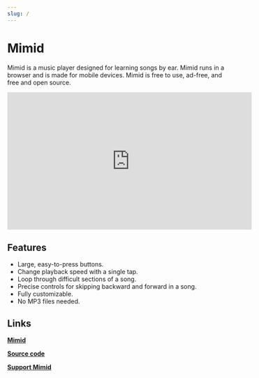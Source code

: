 ```yaml
---
slug: /
---
```


# Mimid

Mimid is a music player designed for learning songs by ear.
Mimid runs in a browser and is made for mobile devices.
Mimid is free to use, ad-free, and free and open source.

<iframe
  width="560"
  height="315"
  src="https://www.youtube-nocookie.com/embed/B58srczP10Y?si=ykltLrPXi-dZKkVb"
  title="YouTube video player"
  frameborder="0"
  allow="accelerometer; autoplay; clipboard-write; encrypted-media; gyroscope; picture-in-picture; web-share"
  allowfullscreen
></iframe>

## Features

- Large, easy-to-press buttons.
- Change playback speed with a single tap.
- Loop through difficult sections of a song.
- Precise controls for skipping backward and forward in a song.
- Fully customizable.
- No MP3 files needed.

## Links

[**Mimid**](https://mimid.app/)

[**Source code**](https://github.com/vic-ma/mimid)

[**Support Mimid**](https://ko-fi.com/mimid)
